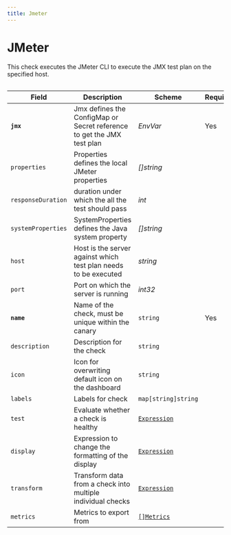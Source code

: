 ```yaml
---
title: Jmeter
---
```


# <Icon name="jmeter" /> JMeter

  <Standard />
  <FullImage />

This check executes the JMeter CLI to execute the JMX test plan on the specified host.

```yaml title='jmeter-check.yaml' file=<rootDir>/modules/canary-checker/fixtures/minimal/jmeter.yaml
```

| Field | Description | Scheme | Required |
| ----- | ----------- | ------ | -------- |
| **`jmx`** | Jmx defines the ConfigMap or Secret reference to get the JMX test plan | <CommonLink to="authentication">*EnvVar*</CommonLink> | Yes |
| `properties` | Properties defines the local JMeter properties | *\[\]string* |  |
| `responseDuration` | duration  under which the all the test should pass | *int* |  |
| `systemProperties` | SystemProperties defines the Java system property | *\[\]string* |  |
| `host` | Host is the server against which test plan needs to be executed | *string* | |
| `port` | Port on which the server is running | *int32* | |
| **`name`**    | Name of the check, must be unique within the canary         | `string`                                     | Yes      |
| `description` | Description for the check                                   | `string`                                     |          |
| `icon`        | Icon for overwriting default icon on the dashboard          | `string`                                     |          |
| `labels`      | Labels for check                                            | `map[string]string`                          |          |
| `test`        | Evaluate whether a check is healthy                         | [`Expression`](../concepts/expressions/health-evaluation)  |          |
| `display`     | Expression to change the formatting of the display          | [`Expression`](../concepts/expressions/display-formatting ) |          |
| `transform`   | Transform data from a check into multiple individual checks | [`Expression`](../concepts/expressions/transforms)          |          |
| `metrics`     | Metrics to export from                                      | [`[]Metrics`](../concepts/metrics#custom-metrics)    |          |
